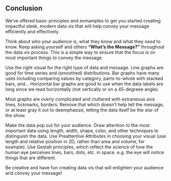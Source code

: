 ## Conclusion

We've offered basic principles and exmamples to get you started creating impactful sleek, modern data vis that will help convey your message efficiently and effectively.

Think about who your audience is, what they know and what they *need* to know. Keep asking yourself and others **"What's the Message?"** throughout the data vis process. This is a simple way to ensure that the focus is on most important things to convey the message.

Use the right visual for the right type of data and message. Line graphs are good for time series and (smoothed) distributions. Bar graphs have many uses including comparing values by category, parts-to-whole with stacked bars, and...
Horizontal bar graphs are good to use when the data labels are long since we read horizontally (not vertically or on a 45-degreee angle).

Most graphs are overly complicated and cluttered with extraneous axis lines, tickmarks, borders. Remove that which doesn't help tell the message, or at least gray it out to deemphasize, letting the data itself be the star of the show.

Make the data pop out for your audience. Draw attention to the most important data using length, width, shape, color, and other techniques to distinguish the data. Use Preattentive Attributes in choosing your visual (use length and relative position in 2D, rather than area and volume, for example). Use Gestalt principles, which reflect the science of how the human eye perceives lines, bars, dots, etc. in space. e.g. the eye will notice things that are different.

Be creative and have fun creating data vis that will enlighten your audience and convey your message!
